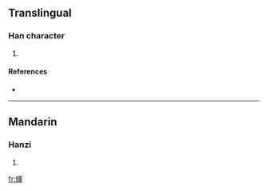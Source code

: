 ==Translingual==

===Han character===
{{Han char|rn=38|rad=女|as=11|sn=14|four=|canj=女廿中一 (VTLM)}}

# {{defn|Han|sort=女11}}

====References====
* {{Han ref|kx=0270.050|dkj=06660|dj=0538.010|hdz=21075.080|uh=5AE4|ud=23268}}

----

==Mandarin==

===Hanzi===
{{cmn-hanzi|pin=[[jìn]] ([[jin4]])|wg=chin<sup>4</sup>}}

# {{defn|Mandarin}}

[[fr:嫤]]